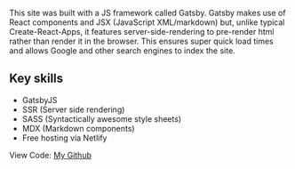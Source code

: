 This site was built with a JS framework called Gatsby. Gatsby makes use of React components and JSX (JavaScript XML/markdown) but, unlike typical Create-React-Apps, it features server-side-rendering to pre-render html rather than render it in the browser. This ensures super quick load times and allows Google and other search engines to index the site.

## Key skills

- GatsbyJS
- SSR (Server side rendering)
- SASS (Syntactically awesome style sheets)
- MDX (Markdown components)
- Free hosting via Netlify

View Code: [My Github](https://github.com/ddavisj/portfolio)
